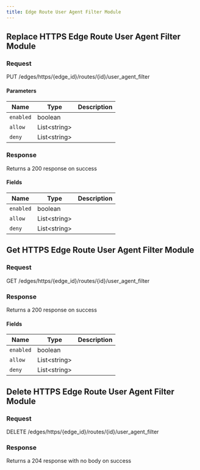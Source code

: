 ```yaml
---
title: Edge Route User Agent Filter Module
---
```




## Replace HTTPS Edge Route User Agent Filter Module

### Request

PUT /edges/https/\{edge_id\}/routes/\{id\}/user_agent_filter

<EdgeRouteUserAgentFilterModuleReplaceRequest />

#### Parameters

| Name      | Type               | Description |
| --------- | ------------------ | ----------- |
| `enabled` | boolean            |             |
| `allow`   | List&lt;string&gt; |             |
| `deny`    | List&lt;string&gt; |             |

### Response

Returns a 200 response on success

<EdgeRouteUserAgentFilterModuleReplaceResponse />

#### Fields

| Name      | Type               | Description |
| --------- | ------------------ | ----------- |
| `enabled` | boolean            |             |
| `allow`   | List&lt;string&gt; |             |
| `deny`    | List&lt;string&gt; |             |

## Get HTTPS Edge Route User Agent Filter Module

### Request

GET /edges/https/\{edge_id\}/routes/\{id\}/user_agent_filter

<EdgeRouteUserAgentFilterModuleGetRequest />

### Response

Returns a 200 response on success

<EdgeRouteUserAgentFilterModuleGetResponse />

#### Fields

| Name      | Type               | Description |
| --------- | ------------------ | ----------- |
| `enabled` | boolean            |             |
| `allow`   | List&lt;string&gt; |             |
| `deny`    | List&lt;string&gt; |             |

## Delete HTTPS Edge Route User Agent Filter Module

### Request

DELETE /edges/https/\{edge_id\}/routes/\{id\}/user_agent_filter

<EdgeRouteUserAgentFilterModuleDeleteRequest />

### Response

Returns a 204 response with no body on success
